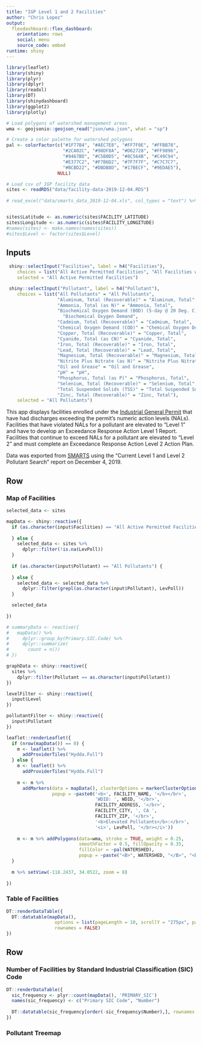 ```yaml
---
title: "IGP Level 1 and 2 Facilities"
author: "Chris Lopez"
output: 
  flexdashboard::flex_dashboard:
    orientation: rows
    social: menu
    source_code: embed
runtime: shiny
---
```


```r
library(leaflet)
library(shiny)
library(plyr)
library(dplyr)
library(readxl)
library(DT)
library(shinydashboard)
library(ggplot2)
library(plotly)

# Load polygons of watershed management areas
wma <- geojsonio::geojson_read("json/wma.json", what = "sp")

# Create a color palette for watershed polygons
pal <- colorFactor(c("#1F77B4", "#AEC7E8", "#FF7F0E", "#FFBB78", 
                     "#2CA02C", "#98DF8A", "#D62728", "#FF9896", 
                     "#9467BD", "#C5B0D5", "#8C564B", "#C49C94", 
                     "#E377C2", "#F7B6D2", "#7F7F7F", "#C7C7C7", 
                     "#BCBD22", "#DBDB8D", "#17BECF", "#9EDAE5"), 
                   NULL)

# Load csv of IGP facility data
sites <- readRDS("data/facility-data-2019-12-04.RDS")
  
# read_excel("data/smarts_data_2019-12-04.xls", col_types = "text") %>% as.data.frame()


sites$Latitude <- as.numeric(sites$FACILITY_LATITUDE)
sites$Longitude <- as.numeric(sites$FACILITY_LONGITUDE)
#names(sites) <- make.names(names(sites))
#sites$Level <- factor(sites$Level)
```

Inputs {.sidebar data-width=300}
-----------------------------------------------------------------------

```r
 shiny::selectInput("Facilities", label = h4("Facilities"), 
    choices = list("All Active Permitted Facilities", "All Facilities with Level 1 or 2 Pollutants"), 
    selected = "All Active Permitted Facilities")
```

```r
 shiny::selectInput("Pollutant", label = h4("Pollutant"), 
    choices = list("All Pollutants" = "All Pollutants",
                   "Aluminum, Total (Recoverable)" = "Aluminum, Total",
                   "Ammonia, Total (as N)" = "Ammonia, Total",             
                   "Biochemical Oxygen Demand (BOD) (5-day @ 20 Deg. C)" = 
                     "Biochemical Oxygen Demand",
                   "Cadmium, Total (Recoverable)" = "Cadmium, Total",
                   "Chemical Oxygen Demand (COD)" = "Chemical Oxygen Demand",
                   "Copper, Total (Recoverable)" = "Copper, Total",
                   "Cyanide, Total (as CN)" = "Cyanide, Total",                     
                   "Iron, Total (Recoverable)" = "Iron, Total",
                   "Lead, Total (Recoverable)" = "Lead, Total",           
                   "Magnesium, Total (Recoverable)" = "Magnesium, Total", 
                   "Nitrite Plus Nitrate (as N)" = "Nitrite Plus Nitrate", 
                   "Oil and Grease" = "Oil and Grease", 
                   "pH" = "pH",
                   "Phosphorus, Total (as P)" = "Phosphorus, Total", 
                   "Selenium, Total (Recoverable)" = "Selenium, Total",       
                   "Total Suspended Solids (TSS)" = "Total Suspended Solids",         
                   "Zinc, Total (Recoverable)" = "Zinc, Total"), 
    selected = "All Pollutants")
```

This app displays facilities enrolled under the [Industrial General Permit](https://www.waterboards.ca.gov/water_issues/programs/stormwater/industrial.html) that have had discharges exceeding the permit's numeric action levels (NALs). Facilities that have violated NALs for a pollutant are elevated to "Level 1" and have to develop an Exceedance Response Action Level 1 Report. Facilities that continue to exceed NALs for a pollutant are elevated to "Level 2" and must complete an Exceedance Response Action Level 2 Action Plan.

Data was exported from [SMARTS](https://smarts.waterboards.ca.gov) using the "Current Level 1 and Level 2 Pollutant Search" report on December 4, 2019.


Row {.tabset data-height=650}
-----------------------------------------------------------------------

### Map of Facilities
    
```r
selected_data <- sites

mapData <- shiny::reactive({
  if (as.character(input$Facilities) == "All Active Permitted Facilities") {
    
  } else {
    selected_data <- sites %>%
      dplyr::filter(!is.na(LevPoll))
  }
  
  if (as.character(input$Pollutant) == "All Pollutants") {
    
  } else {
    selected_data <- selected_data %>%
      dplyr::filter(grepl(as.character(input$Pollutant), LevPoll))
  }

  selected_data
    
})

# summaryData <- reactive({
#   mapData() %>%
#     dplyr::group_by(Primary.SIC.Code) %>%
#     dplyr::summarize(
#       count = n())
# })

graphData <- shiny::reactive({
  sites %>%
    dplyr::filter(Pollutant == as.character(input$Pollutant))
})

levelFilter <- shiny::reactive({
  input$Level
})

pollutantFilter <- shiny::reactive({
  input$Pollutant
})

leaflet::renderLeaflet({
  if (nrow(mapData()) == 0) {
    m <- leaflet() %>%
      addProviderTiles("Hydda.Full")
  } else {
    m <- leaflet() %>%
      addProviderTiles("Hydda.Full")
    
    m <- m %>%
      addMarkers(data = mapData(), clusterOptions = markerClusterOptions(),
                 popup = ~paste0('<b>', FACILITY_NAME, '</b></br>',
                                 'WDID: ', WDID, '</br>',
                                 FACILITY_ADDRESS, '</br>',
                                 FACILITY_CITY, ', CA ',
                                 FACILITY_ZIP, '</br>',
                                 '<b>Elevated Pollutants</b>:</br>',
                                 '<i>', LevPoll, '</br></i>'))
    
    m <- m %>% addPolygons(data=wma, stroke = TRUE, weight = 0.25, 
                           smoothFactor = 0.5, fillOpacity = 0.35,
                           fillColor = ~pal(WATERSHED), 
                           popup = ~paste("<B>", WATERSHED, "</B>", "<br>"))
  }
  
  m %>% setView(-118.2437, 34.0522, zoom = 8)
  
})
```

### Table of Facilities

```r
DT::renderDataTable({
  DT::datatable(mapData(),
                  options = list(pageLength = 10, scrollY = "275px", paging = FALSE, scrollX = "450"),
                  rownames = FALSE)
})

```

Row {data-height=350}
-----------------------------------------------------------------------

### Number of Facilities by Standard Industrial Classification (SIC) Code

```r

DT::renderDataTable({
  sic_frequency <- plyr::count(mapData(), 'PRIMARY_SIC')
  names(sic_frequency) <- c("Primary SIC Code", "Number")
  
  DT::datatable(sic_frequency[order(-sic_frequency$Number),], rownames = FALSE, options = list(dom = 't', scrollY = "200px"))
})

```

### Pollutant Treemap

```r



```